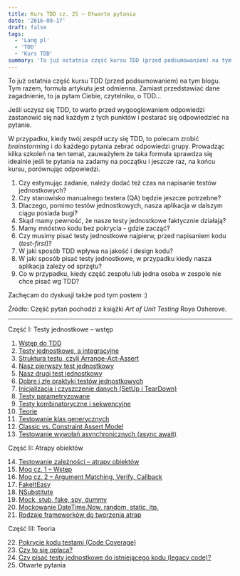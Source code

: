 ```yaml
---
title: Kurs TDD cz. 25 — Otwarte pytania
date: '2016-09-17'
draft: false
tags:
  - 'Lang pl'
  - 'TDD'
  - 'Kurs TDD'
summary: 'To już ostatnia część kursu TDD (przed podsumowaniem) na tym blogu. Tym razem, formuła artykułu jest odmienna. Zamiast przedstawiać dane zagadnienie, to ja pytam Ciebie, czytelniku, o TDD... Jeśli uczysz się TDD, to warto przed wygooglowaniem odpowiedzi zastanowić się nad każdym z tych punktów i postarać się odpowiedzieć na pytanie. W przypadku, kiedy twój zespół uczy się TDD, to polecam zrobić brainstorming i do każdego pytania zebrać odpowiedzi grupy. Prowadząc kilka szkoleń na ten temat, zauważyłem że taka formuła sprawdza się idealnie jeśli te pytania na zadamy na początku i jeszcze raz, na końcu kursu, porównując odpowiedzi.'
---
```


To już ostatnia część kursu TDD (przed podsumowaniem) na tym blogu. Tym razem, formuła artykułu jest odmienna. Zamiast przedstawiać dane zagadnienie, to ja pytam Ciebie, czytelniku, o TDD...

Jeśli uczysz się TDD, to warto przed wygooglowaniem odpowiedzi zastanowić się nad każdym z tych punktów i postarać się odpowiedzieć na pytanie.

W przypadku, kiedy twój zespół uczy się TDD, to polecam zrobić _brainstorming_ i do każdego pytania zebrać odpowiedzi grupy. Prowadząc kilka szkoleń na ten temat, zauważyłem że taka formuła sprawdza się idealnie jeśli te pytania na zadamy na początku i jeszcze raz, na końcu kursu, porównując odpowiedzi.

1. Czy estymując zadanie, należy dodać też czas na napisanie testów jednostkowych?
1. Czy stanowisko manualnego testera (QA) będzie jeszcze potrzebne?
1. Dlaczego, pomimo testów jednostkowych, nasza aplikacja w dalszym ciągu posiada bugi?
1. Skąd mamy pewność, że nasze testy jednostkowe faktycznie działają?
1. Mamy mnóstwo kodu bez pokrycia - gdzie zacząć?
1. Czy musimy pisać testy jednostkowe najpierw, przed napisaniem kodu (_test-first_)?
1. W jaki sposób TDD wpływa na jakość i design kodu?
1. W jaki sposób pisać testy jednostkowe, w przypadku kiedy nasza aplikacja zależy od sprzętu?
1. Co w przypadku, kiedy część zespołu lub jedna osoba w zespole nie chce pisać wg TDD?

Zachęcam do dyskusji także pod tym postem :) 

Źródło: Część pytań pochodzi z książki _Art of Unit Testing_ Roya Osherove.


----


Część I: Testy jednostkowe – wstęp

1. [Wstęp do TDD](/posts/kurs-tdd-1-wstep/)
2. [Testy jednostkowe, a integracyjne](/posts/kurs-tdd-2-testy-jednostkowe-a-testy-integracyjne/)
3. [Struktura testu, czyli Arrange-Act-Assert](/posts/kurs-tdd-3-struktura-test-czyli-arrange-act-assert)
4. [Nasz pierwszy test jednostkowy](/posts/kurs-tdd-4-nasz-pierwszy-test-jednostkowy)
5. [Nasz drugi test jednostkowy](/posts/kurs-tdd-5-nasz-drugi-test-jednostkowy)
6. [Dobre i złe praktyki testów jednostkowych](/posts/kurs-tdd-6-dobre-i-zle-praktyki-testow-jednostkowych)
7. [Inicjalizacja i czyszczenie danych (SetUp i TearDown)](/posts/kurs-tdd-7-inicjalizacja-i-czyszczenie-danych-setup-i-teardown/)
8. [Testy parametryzowane](/posts/kurs-tdd-8-testy-parametryzowane)
9. [Testy kombinatoryczne i sekwencyjne](/posts/kurs-tdd-9-testy-kombinatoryczne-i-sekwencyjne)
10. [Teorie](/posts/kurs-tdd-10-teorie)
11. [Testowanie klas generycznych](/posts/kurs-tdd-11-testowanie-klas-generycznych)
12. [Classic vs. Constraint Assert Model](/posts/kurs-tdd-12-classic-vs-constraint-assert-model)
13. [Testowanie wywołań asynchronicznych (async await)](/posts/kurs-tdd-13-testowanie-wywolan-asynchronicznych-async-await)


Część II: Atrapy obiektów

14. [Testowanie zależności – atrapy obiektów](/posts/kurs-tdd-14-testowanie-zaleznosci-atrapy-obiektow)
2. [Moq cz. 1 – Wstęp](/posts/kurs-tdd-15-wstep-do-moq)
3. [Moq cz. 2 – Argument Matching, Verify, Callback](/posts/kurs-tdd-16-zaawansowane-techniki-moq-argument-matching-verify-callback)
4. [FakeItEasy](/posts/kurs-tdd-17-fakeiteasy)
5. [NSubstitute](/posts/kurs-tdd-18-nsubstitute)
6. [Mock, stub, fake, spy, dummy](/posts/kurs-tdd-19-mock-stub-fake-spy-dummy)
7. [Mockowanie DateTime.Now, random, static, itp.](/posts/kurs-tdd-20-mockowanie-datetime-now-random-static-itp)
8. [Rodzaje frameworków do tworzenia atrap](/posts/kurs-tdd-21-rodzaje-frameworkow-do-tworzenia-atrap/)

Część III: Teoria

22. [Pokrycie kodu testami (Code Coverage)](/posts/kurs-tdd-22-pokrycie-kodu-testami-code-coverage/)
1. [Czy to się opłaca?](/posts/kurs-tdd-23-czy-to-sie-oplaca/)
1. [Czy pisać testy jednostkowe do istniejącego kodu (legacy code)?](/posts/kurs-tdd-24-czy-pisac-testy-jednostkowe-do-istniejacego-kodu-legacy-code/)
2. Otwarte pytania
